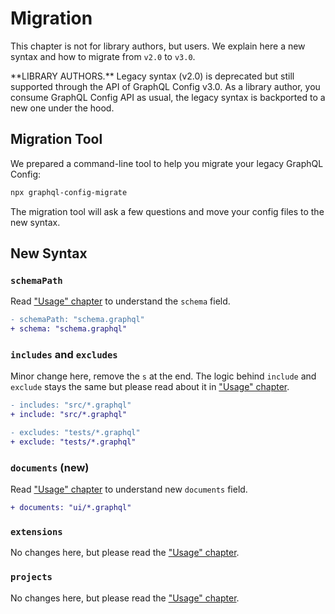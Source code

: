 
# Migration

This chapter is not for library authors, but users. We explain here a new syntax and how to migrate from `v2.0` to `v3.0`.

<Callout type="warning" emoji="⚠️">
  **LIBRARY AUTHORS.** Legacy syntax (v2.0) is deprecated but still supported through the API of GraphQL Config v3.0. As
  a library author, you consume GraphQL Config API as usual, the legacy syntax is backported to a new one under the
  hood.
</Callout>

## Migration Tool

We prepared a command-line tool to help you migrate your legacy GraphQL Config:

```sh
npx graphql-config-migrate
```

The migration tool will ask a few questions and move your config files to the new syntax.

## New Syntax

### `schemaPath`

Read ["Usage" chapter](usage#schema) to understand the `schema` field.

```diff
- schemaPath: "schema.graphql"
+ schema: "schema.graphql"
```

### `includes` and `excludes`

Minor change here, remove the `s` at the end. The logic behind `include` and `exclude` stays the same but please read about it in ["Usage" chapter](usage#include--exclude).

```diff
- includes: "src/*.graphql"
+ include: "src/*.graphql"
```

```diff
- excludes: "tests/*.graphql"
+ exclude: "tests/*.graphql"
```

### `documents` (new)

Read ["Usage" chapter](usage#documents) to understand new `documents` field.

```diff
+ documents: "ui/*.graphql"
```

### `extensions`

No changes here, but please read the ["Usage" chapter](usage#extensions).

### `projects`

No changes here, but please read the ["Usage" chapter](usage#projects).

